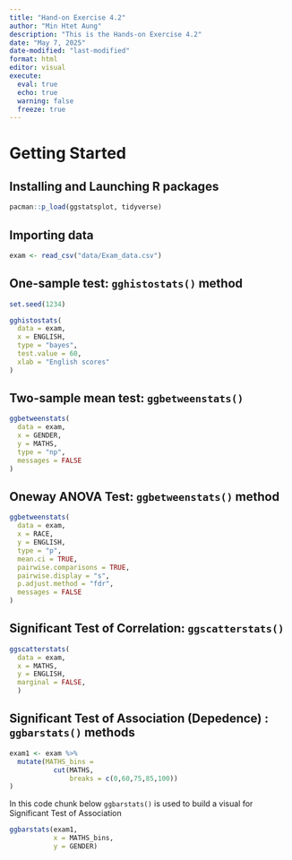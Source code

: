 ```yaml
---
title: "Hand-on Exercise 4.2"
author: "Min Htet Aung"
description: "This is the Hands-on Exercise 4.2" 
date: "May 7, 2025"
date-modified: "last-modified"
format: html
editor: visual
execute: 
  eval: true
  echo: true
  warning: false
  freeze: true
---
```


# Getting Started

## Installing and Launching R packages

```r
pacman::p_load(ggstatsplot, tidyverse)
```

## Importing data

```r
exam <- read_csv("data/Exam_data.csv")
```

## One-sample test: `gghistostats()` method

```r
set.seed(1234)

gghistostats(
  data = exam,
  x = ENGLISH,
  type = "bayes",
  test.value = 60,
  xlab = "English scores"
)
```

## Two-sample mean test: `ggbetweenstats()`

```r
ggbetweenstats(
  data = exam,
  x = GENDER, 
  y = MATHS,
  type = "np",
  messages = FALSE
)
```

## Oneway ANOVA Test: `ggbetweenstats()` method

```r
ggbetweenstats(
  data = exam,
  x = RACE, 
  y = ENGLISH,
  type = "p",
  mean.ci = TRUE, 
  pairwise.comparisons = TRUE, 
  pairwise.display = "s",
  p.adjust.method = "fdr",
  messages = FALSE
)
```

## Significant Test of Correlation: `ggscatterstats()`

```r
ggscatterstats(
  data = exam,
  x = MATHS,
  y = ENGLISH,
  marginal = FALSE,
  )
```

## Significant Test of Association (Depedence) : `ggbarstats()` methods

```r
exam1 <- exam %>% 
  mutate(MATHS_bins = 
           cut(MATHS, 
               breaks = c(0,60,75,85,100))
)
```

In this code chunk below `ggbarstats()` is used to build a visual for Significant Test of Association

```r
ggbarstats(exam1, 
           x = MATHS_bins, 
           y = GENDER)
```
